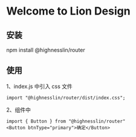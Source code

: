 
<Meta title="Example/Introduction" />

# Welcome to Lion Design

## 安装

npm install @highnesslin/router

## 使用

1、index.js 中引入 css 文件

```
import "@highnesslin/router/dist/index.css";
```

2、组件中

```
import { Button } from "@highnesslin/router"
<Button btnType="primary">确定</Button>
```

